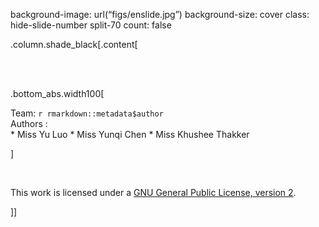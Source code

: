 

background-image: url("figs/enslide.jpg")
background-size: cover
class: hide-slide-number split-70
count: false

.column.shade_black[.content[

<br><br>



.bottom_abs.width100[

Team: `r rmarkdown::metadata$author` <br>
Authors : <br>
* Miss Yu Luo
* Miss Yunqi Chen
* Miss Khushee Thakker

]

<br />

This work is licensed under a <a rel="license" href="https://www.gnu.org/licenses/old-licenses/gpl-2.0.en.html">GNU General Public License, version 2</a>.



]]



